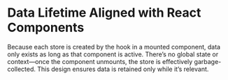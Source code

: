 # Data Lifetime Aligned with React Components

Because each store is created by the hook in a mounted component, data only exists as long as that component is active.
There’s no global state or context—once the component unmounts, the store is effectively garbage-collected.
This design ensures data is retained only while it’s relevant.
